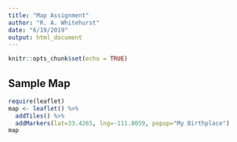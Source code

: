 ```yaml
---
title: "Map Assignment"
author: "R. A. Whitehurst"
date: "6/19/2019"
output: html_document
---
```


```r
knitr::opts_chunk$set(echo = TRUE)
```

## Sample Map

```r
require(leaflet)
map <- leaflet() %>%
  addTiles() %>%
  addMarkers(lat=33.4265, lng=-111.8059, popup="My Birthplace")
map
```